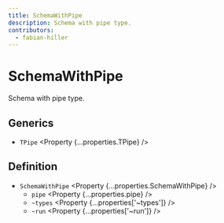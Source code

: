 ```yaml
---
title: SchemaWithPipe
description: Schema with pipe type.
contributors:
  - fabian-hiller
---
```



# SchemaWithPipe

Schema with pipe type.

## Generics

- `TPipe` <Property {...properties.TPipe} />

## Definition

- `SchemaWithPipe` <Property {...properties.SchemaWithPipe} />
  - `pipe` <Property {...properties.pipe} />
  - `~types` <Property {...properties['~types']} />
  - `~run` <Property {...properties['~run']} />
